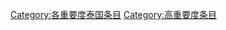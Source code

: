 {{empty category}}
{{Articles by Importance|topic=泰国|project=泰国|format=toc}}

{{catmore1|[[維基百科:泰国專題|維基百科:泰国專題]]}}
[[Category:各重要度泰国条目|Category:各重要度泰国条目]]
[[Category:高重要度条目|Category:高重要度条目]]